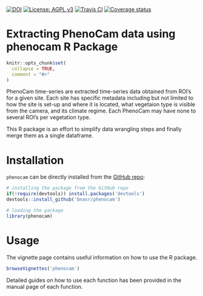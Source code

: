 [![DOI](https://zenodo.org/badge/DOI/10.5281/zenodo.1304457.svg)](https://doi.org/10.5281/zenodo.1304457) 
[![License: AGPL v3](https://img.shields.io/badge/License-AGPL%20v3-blue.svg)](https://www.gnu.org/licenses/agpl-3.0) 
[![Travis CI](https://travis-ci.org/bnasr/phenocam.svg?branch=master)](https://travis-ci.org/bnasr/phenocam) 
[![Coverage status](https://codecov.io/gh/bnasr/phenocam/branch/master/graph/badge.svg)](https://codecov.io/github/bnasr/phenocam?branch=master) 


# Extracting PhenoCam data using phenocam R Package 

```r
knitr::opts_chunk$set(
  collapse = TRUE,
  comment = "#>"
)
```

PhenoCam time-series are extracted time-series data obtained from ROI's for a given site. 
Each site has specific metadata including but not limited to how the site is set-up and where it is located, what vegetaion type is visible from the camera, and its climate regime. Each PhenoCam may have none to several ROI's per vegetation type. 

This R package is an effort to simplify data wrangling steps and finally merge them as a single dataframe.

# Installation
`phenocam` can be directly installed from the [GitHub repo](https://github.com/bnasr/phenocam):
```r
# installing the package from the GitHub repo
if(!require(devtools)) install.packages('devtools')
devtools::install_github('bnasr/phenocam')

# loading the package
library(phenocam)
```


# Usage
The vignette page contains useful information on how to use the R package.
```r
browseVignettes('phenocam')
```

Detailed guides on how to use each function has been provided in the manual page of each function.


